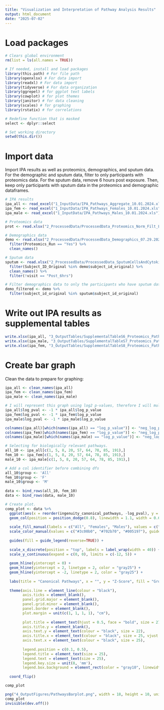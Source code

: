 ```yaml
---
title: "Visualization and Interpretation of Pathway Analysis Results"
output: html_document
date: "2025-07-02"
---
```


# Load packages

```r
# Clears global environment
rm(list = ls(all.names = TRUE)) 

# If needed, install and load packages
library(this.path) # For file path
library(openxlsx) # For data import
library(readxl) # For data import
library(tidyverse) # For data organization
library(ggrepel) # for ggplot text labels
library(cowplot) # for plot themes
library(janitor) # for data cleaning
library(scales) # for graphing
library(rstatix) # for correlations

# Redefine function that is masked
select <- dplyr::select

# Set working directory
setwd(this.dir())
```

# Import data

Import IPA results as well as proteomics, demographics, and sputum data. For the demographic and sputum data, filter to only participants with proteomics data. For the sputum data, remove 6 hours post exposure. Then, keep only participants with sputum data in the proteomics and demographic dataframes. 
```r
# IPA results
ipa_all <- read_excel("1_InputData/IPA_Pathways_Aggregate_10.01.2024.xls")
ipa_fem <- read_excel("1_InputData/IPA_Pathways_Females_10.01.2024.xls")
ipa_male <- read_excel("1_InputData/IPA_Pathways_Males_10.01.2024.xls")

# Proteomics data
prot <- read.xlsx("2_ProcessedData/ProcessedData_Proteomics_Norm_Filt_Log2_07.29.2025.xlsx")

# Demographics data
demo <- read.xlsx("2_ProcessedData/ProcessedData_Demographics_07.29.2025.xlsx") %>%
  filter(Proteomics_Run == "Yes") %>%
  clean_names()

# Sputum data
sputum <- read.xlsx("2_ProcessedData/ProcessedData_SputumCellsAndCytokines_07.29.2025.xlsx") %>% 
  filter(Subject_ID_Original %in% demo$subject_id_original) %>% 
  clean_names() %>%
  filter(!visit == "Post_6hrs")

# Filter demographics data to only the participants who have sputum data
demo_filtered <- demo %>% 
  filter(subject_id_original %in% sputum$subject_id_original)
```

# Write out IPA results as supplemental tables

```r
write.xlsx(ipa_all, "3_OutputTables/SupplementalTableS6_Proteomics_PathwayAnalysisAggregate.xlsx")
write.xlsx(ipa_male, "3_OutputTables/SupplementalTableS7_Proteomics_PathwayAnalysisMale.xlsx")
write.xlsx(ipa_fem, "3_OutputTables/SupplementalTableS8_Proteomics_PathwayAnalysisFemale.xlsx")
```


# Create bar graph

Clean the data to prepare for graphing: 
```r
ipa_all <- clean_names(ipa_all)
ipa_fem <- clean_names(ipa_fem)
ipa_male <- clean_names(ipa_male)

# I will represent this graph using log2 p-values, therefore I will multiply the Neg_Log_P.value by -1.
ipa_all$log_pval <- -1 * ipa_all$log_p_value
ipa_fem$log_pval <- -1 * ipa_fem$log_p_value
ipa_male$log_pval <- -1 * ipa_male$log_p_value

colnames(ipa_all)[which(names(ipa_all) == "log_p_value")] <- "neg_log_p_value"
colnames(ipa_fem)[which(names(ipa_fem) == "log_p_value")] <- "neg_log_p_value"
colnames(ipa_male)[which(names(ipa_male) == "log_p_value")] <- "neg_log_p_value"

# Selecting for biologically relevant pathways.
all_10 <- ipa_all[c(1, 5, 8, 20, 57, 64, 78, 85, 191),]
fem_10 <- ipa_fem[c(1, 5, 8, 20, 57, 64, 78, 85, 191),]
male_10 <- ipa_male[c(1, 5, 8, 20, 57, 64, 78, 85, 191),]

# Add a col identifier before combining dfs
all_10$group <- 'All'
fem_10$group <- 'F'
male_10$group <- 'M'
 
data <- bind_rows(all_10, fem_10)
data <- bind_rows(data, male_10)
```

```r
# Create plot.
comp_plot <- data %>% 
  ggplot(aes(x = reorder(ingenuity_canonical_pathways, -log_pval), y = z_score, fill = group, color = group)) +
  geom_col(position = position_dodge(0.8), linewidth = 1.1, width = 0.65) +
  
  scale_fill_manual(labels = c("All", "Females", "Males"), values = c("#a475ff",  "#c261c2", "#0086f9")) +
  scale_color_manual(values = c("#3c00b0", "#702b70", "#005197"), guide = "none") +
  
  guides(fill = guide_legend(reverse=TRUE)) +
  
  scale_x_discrete(position = "top", labels = label_wrap(width = 40)) +
  scale_y_continuous(expand = c(0, 0), limits = c(-12, 5)) +
  
  geom_hline(yintercept = 0) +
  geom_hline(yintercept = 2, linetype = 2, color = "gray25") +
  geom_hline(yintercept = -2, linetype = 2, color = "gray25") +
  
  labs(title = "Canonical Pathways", x = "", y = "Z-Score", fill = "Group") +
  
  theme(axis.line = element_line(colour = "black"),
        axis.ticks = element_blank(),
        panel.grid.major = element_blank(),
        panel.grid.minor = element_blank(),
        panel.border = element_blank(),
        plot.margin = unit(c(1, 1, 1, 1), "cm"),
        
        plot.title = element_text(hjust = 0.5, face = "bold", size = 27),
        axis.title.y = element_blank(), 
        axis.text.y = element_text(colour = "black", size = 22),
        axis.title.x = element_text(colour = "black", size = 25, vjust = -0.5), 
        axis.text.x = element_text(colour = "black", size = 25),
        
        legend.position = c(0.1, 0.5),
        legend.title = element_text(size = 25),
        legend.text = element_text(size = 25),
        legend.key.size = unit(8, 'mm'),
        legend.box.background = element_rect(color = "gray10", linewidth = 0.75)) +
  
  coord_flip() 

comp_plot

png("4_OutputFigures/PathwaysBarplot.png", width = 18, height = 10, units = "in", res = 1200)
comp_plot
invisible(dev.off())
``` 




